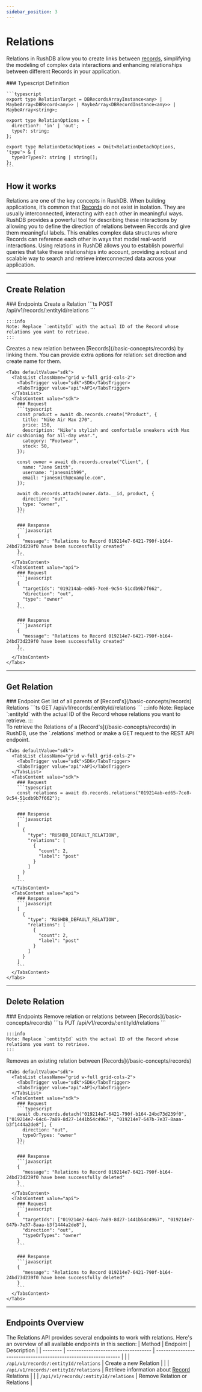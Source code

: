 ```yaml
---
sidebar_position: 3
---
```



# Relations

Relations in RushDB allow you to create links between [records](/basic-concepts/records), simplifying the modeling of complex data interactions and enhancing relationships between different Records in your application.

<div className="grid xl:grid-cols-5 grid-cols-1 gap-8">
  <div className="col-span-5">
    ### Typescript Definition

    ```typescript
    export type RelationTarget = DBRecordsArrayInstance<any> | MaybeArray<DBRecord<any>> | MaybeArray<DBRecordInstance<any>> | MaybeArray<string>;

    export type RelationOptions = {
      direction?: 'in' | 'out';
      type?: string;
    };

    export type RelationDetachOptions = Omit<RelationDetachOptions, 'type'> & {
      typeOrTypes?: string | string[];
    };
    ```

  </div>
</div>

## How it works
Relations are one of the key concepts in RushDB. When building applications, it’s common that [Records](/basic-concepts/records) do not exist in isolation. They are usually interconnected, interacting with each other in meaningful ways.
RushDB provides a powerful tool for describing these interactions by allowing you to define the direction of relations between Records and give them meaningful labels. This enables complex data structures where Records can reference each other in ways that model real-world interactions.
Using relations in RushDB allows you to establish powerful queries that take these relationships into account, providing a robust and scalable way to search and retrieve interconnected data across your application.

---

## Create Relation

<div className="grid xl:grid-cols-5 grid-cols-1 gap-8">
  <div className="xl:order-last col-span-2">
    ### Endpoints
    Create a Relation
    ```ts
    POST /api/v1/records/:entityId/relations
    ```

    :::info
    Note: Replace `:entityId` with the actual ID of the Record whose relations you want to retrieve.
    :::
  </div>
  <div className="col-span-3">
    Creates a new relation between [Records](/basic-concepts/records) by linking them. You can provide extra options for
    relation: set direction and create name for them.

    <Tabs defaultValue="sdk">
      <TabsList className="grid w-full grid-cols-2">
        <TabsTrigger value="sdk">SDK</TabsTrigger>
        <TabsTrigger value="api">API</TabsTrigger>
      </TabsList>
      <TabsContent value="sdk">
        ### Request
        ```typescript
        const product = await db.records.create("Product", {
          title: "Nike Air Max 270",
          price: 150,
          description: "Nike's stylish and comfortable sneakers with Max Air cushioning for all-day wear.",
          category: "Footwear",
          stock: 50,
        });

        const owner = await db.records.create("Client", {
          name: "Jane Smith",
          username: "janesmith99",
          email: "janesmith@example.com",
        });

        await db.records.attach(owner.data.__id, product, {
          direction: "out",
          type: "owner",
        });
        ```

        ### Response
        ```javascript
        {
          "message": "Relations to Record 019214e7-6421-790f-b164-24bd73d239f0 have been successfully created"
        },
        ```
      </TabsContent>
      <TabsContent value="api">
        ### Request
        ```javascript
        {
          "targetIds": "019214ab-ed65-7ce8-9c54-51cdb9b7f662",
          "direction": "out",
          "type": "owner"
        }
        ```

        ### Response
        ```javascript
        {
          "message": "Relations to Record 019214e7-6421-790f-b164-24bd73d239f0 have been successfully created"
        },
        ```
      </TabsContent>
    </Tabs>
  </div>
</div>

---

## Get Relation

<div className="grid xl:grid-cols-5 grid-cols-1 gap-8">
  <div className="xl:order-last col-span-2">
    ### Endpoint
    Get list of all parents of [Record's](/basic-concepts/records) Relations
    ```ts
    GET /api/v1/records/:entityId/relations
    ```
    :::info
    Note: Replace `:entityId` with the actual ID of the Record whose relations you want to retrieve.
    :::
  </div>
  <div className="col-span-3">
    To retrieve the Relations of a [Record's](/basic-concepts/records) in RushDB, use the `.relations` method or make a GET request to the REST API endpoint.

    <Tabs defaultValue="sdk">
      <TabsList className="grid w-full grid-cols-2">
        <TabsTrigger value="sdk">SDK</TabsTrigger>
        <TabsTrigger value="api">API</TabsTrigger>
      </TabsList>
      <TabsContent value="sdk">
        ### Request
        ```typescript
        const relations = await db.records.relations("019214ab-ed65-7ce8-9c54-51cdb9b7f662");
        ```

        ### Response
        ```javascript
        [
          {
            "type": "RUSHDB_DEFAULT_RELATION",
            "relations": [
              {
                "count": 2,
                "label": "post"
              }
            ]
          }
        ]
        ```
      </TabsContent>
      <TabsContent value="api">
        ### Response
        ```javascript
        [
          {
            "type": "RUSHDB_DEFAULT_RELATION",
            "relations": [
              {
                "count": 2,
                "label": "post"
              }
            ]
          }
        ]
        ```
      </TabsContent>
    </Tabs>
  </div>
</div>

---

## Delete Relation

<div className="grid xl:grid-cols-5 grid-cols-1 gap-8">
  <div className="xl:order-last col-span-2">
    ### Endpoints
    Remove relation or relations between [Records](/basic-concepts/records)
    ```ts
    PUT /api/v1/records/:entityId/relations
    ```

    :::info
    Note: Replace `:entityId` with the actual ID of the Record whose relations you want to retrieve.
    :::
  </div>
  <div className="col-span-3">
    Removes an existing relation between [Records](/basic-concepts/records)

    <Tabs defaultValue="sdk">
      <TabsList className="grid w-full grid-cols-2">
        <TabsTrigger value="sdk">SDK</TabsTrigger>
        <TabsTrigger value="api">API</TabsTrigger>
      </TabsList>
      <TabsContent value="sdk">
        ### Request
        ```typescript
        await db.records.detach("019214e7-6421-790f-b164-24bd73d239f0", ["019214e7-64c6-7a89-8d27-1441b54c4967", "019214e7-647b-7e37-8aaa-b3f1444a2de8"], {
          direction: "out",
          typeOrTypes: "owner"
        });
        ```

        ### Response
        ```javascript
        {
          "message": "Relations to Record 019214e7-6421-790f-b164-24bd73d239f0 have been successfully deleted"
        }
        ```
      </TabsContent>
      <TabsContent value="api">
        ### Request
        ```javascript
        {
          "targetIds": ["019214e7-64c6-7a89-8d27-1441b54c4967", "019214e7-647b-7e37-8aaa-b3f1444a2de8"],
          "direction": "out",
          "typeOrTypes": "owner"
        }
        ```

        ### Response
        ```javascript
        {
          "message": "Relations to Record 019214e7-6421-790f-b164-24bd73d239f0 have been successfully deleted"
        }
        ```
      </TabsContent>
    </Tabs>
  </div>
</div>

---

## Endpoints Overview
The Relations API provides several endpoints to work with relations. Here's an overview of all available endpoints in this section:
| Method | Endpoint | Description |
| -------- | ----------------------------------- | --------------------------------------------------------------- |
| <Method method="POST" color="#2e8555"/> | `/api/v1/records/:entityId/relations` | Create a new Relation |
| <Method method="GET" color="#4287f5"/> | `/api/v1/records/:entityId/relations` | Retrieve information about [Record](/basic-concepts/records) Relations |
| <Method method="PUT" color="#f5a742"/> | `/api/v1/records/:entityId/relations` | Remove Relation or Relations |
